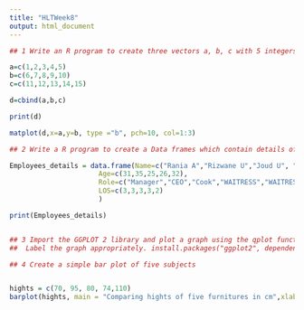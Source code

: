 ```yaml
---
title: "HLTWeek8"
output: html_document
---
```


```r
## 1 Write an R program to create three vectors a, b, c with 5 integers. Combine the three vectors to become a 3×5 matrix where each column represents a vector. Print the content of the matrix. Plot a graph and label correctly

a=c(1,2,3,4,5)
b=c(6,7,8,9,10)
c=c(11,12,13,14,15)

d=cbind(a,b,c)

print(d)

matplot(d,x=a,y=b, type ="b", pch=10, col=1:3)

```
```r

## 2 Write a R program to create a Data frames which contain details of 5 employees and display the details.  (Name, Age, Role and Length of service)

Employees_details = data.frame(Name=c("Rania A","Rizwane U","Joud U", "Joumana U","Khalifa U"),
                      Age=c(31,35,25,26,32),
                      Role=c("Manager","CEO","Cook","WAITRESS","WAITRESS"),
                      LOS=c(3,3,3,3,2)
                      )

print(Employees_details)



```
```r
## 3 Import the GGPLOT 2 library and plot a graph using the qplot function.  X axis is the sequence of 1:20 and the y axis is the x^ 
##  Label the graph appropriately. install.packages("ggplot2", dependencies = TRUE)


```



```r
## 4 Create a simple bar plot of five subjects


hights = c(70, 95, 80, 74,110)
barplot(hights, main = "Comparing hights of five furnitures in cm",xlab = "hights",ylab = "furniture",names.arg = c("table", "chair", "lamp", "cupboard", "side-board"),col = "darkred",horiz = FALSE)


```